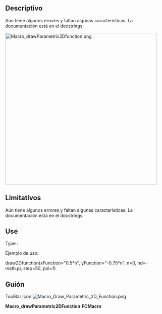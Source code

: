<languages/>
{{Macro/es
|Name=Macro Draw Parametric 2D Function
|Icon=Macro_Draw_Parametric_2D_Function.png
|Translate=Macro Dibujar Parametrico 2D Función
|Description=Dibuja ecuaciones 2D paramétricas y opcionalmente polares.
|Author=T4b
|Version=1.0
|Date=2012-08-30
|FCVersion=All
|Download=[https://www.freecadweb.org/wiki/images/0/03/Macro_Draw_Parametric_2D_Function.png ToolBar Icon]
}}

==Descriptivo==
Aún tiene algunos errores y faltan algunas caracteristicas. La documentación está en el docstrings.

[[Image:Macro_drawParametric2Dfunction.png|480px]]{{Caption|DrawParametric2DFunction}}

==Limitativos==
Aún tiene algunos errores y faltan algunas caracteristicas. La documentación está en el docstrings.

<div class="mw-translate-fuzzy">
==Use==
Type :
</div>


Ejemplo de uso:

draw2Dfunction(xFunction="0.5*n", yFunction="-0.75*n", n=0, nd=-math.pi, step=50, pol=1)

==Guión==

ToolBar Icon [[Image:Macro_Draw_Parametric_2D_Function.png]]

'''Macro_drawParametric2DFunction.FCMacro'''

{{MacroCode|code=

import FreeCAD, FreeCADGui, Part
import math

def evalFunction(suppliedFunction, n):
	"""This function uses eval to evaluate suppliedFunction.
	
	It does in no way check whether suppliedFunction is evil, thus it is itself evil!
	"""
	return eval(suppliedFunction)

def draw2Dfunction(xFunction="n", yFunction="n", n=-5, nd=10, step=10, z=0, pol=0):
	"""Draws 2-dimensional mathemathical functions
	
	The function is drawn for n's between n and n+nd, in steps of 1/step, on the z-coordinate z.
	Equations for x and y can be given (xFunction and yFunction arguments), they default to n.
	
	If pol=1 then x is interpreted as r and y is interpreted as t.
	"""
	nStart=n
	while math.fabs(n-nd)-1.0/step>0:
		print( "n: " + str(n))
		x=evalFunction(xFunction, n)
		y=evalFunction(yFunction, n)
		nNext=n+math.copysign(1,nd-n)/step 
		print( "nNext: " + str(nNext))
		xNext=evalFunction(xFunction, nNext)
		yNext=evalFunction(yFunction, nNext)
		if pol==0:
			nextSeg=(x,y,z),(xNext,yNext,z)
		else:
			nextSeg=(x*math.cos(y),x*math.sin(y),z),(xNext*math.cos(yNext),xNext*math.sin(yNext),z)
		print( "nextSeg: " + str(nextSeg))
		nomme=Part.makeLine(*nextSeg)
		if n==nStart:
			WWire=Part.Wire([nomme])
		else:
			WWire=Part.Wire([WWire,nomme])
		n=nNext
	Part.show(WWire)
#Example usage:
draw2Dfunction(xFunction="0.5*n", yFunction="-0.75*n", n=0, nd=-math.pi, step=50, pol=1)

}}
